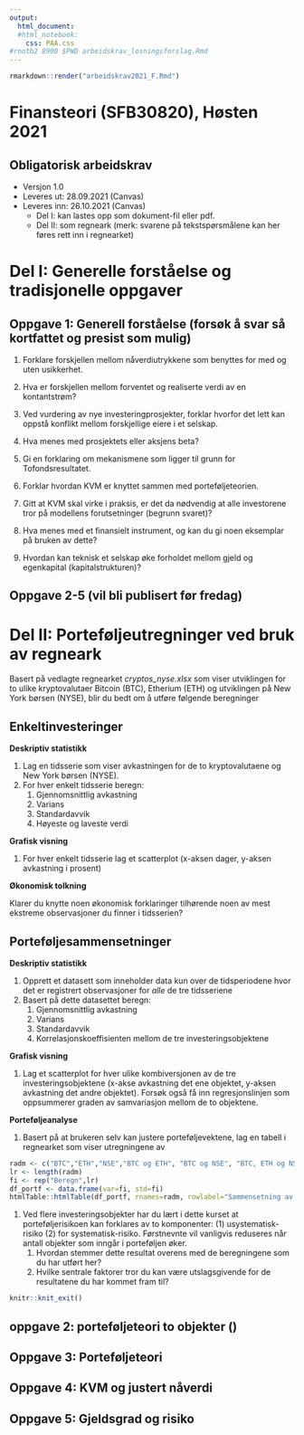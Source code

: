 ```yaml
---
output:
  html_document:
  #html_notebook:
    css: PAA.css
#rnotb2 8900 $PWD arbeidskrav_losningsforslag.Rmd
---
```


```r
rmarkdown::render("arbeidskrav2021_F.Rmd")
```

# Finansteori (SFB30820), Høsten 2021 
## Obligatorisk arbeidskrav 
- Versjon 1.0
- Leveres ut: 28.09.2021 (Canvas)
- Leveres inn: 26.10.2021 (Canvas)
  - Del I: kan lastes opp som dokument-fil eller pdf.
  - Del II: som regneark (merk: svarene på tekstspørsmålene kan her føres rett inn i regnearket)

# Del I: Generelle forståelse og tradisjonelle oppgaver
## Oppgave 1: Generell forståelse (forsøk å svar så kortfattet og presist som mulig)

(1) Forklare forskjellen mellom nåverdiutrykkene som benyttes for med og uten usikkerhet.

(2) Hva er forskjellen mellom forventet og realiserte verdi av en kontantstrøm?

(3) Ved vurdering av nye investeringprosjekter, forklar hvorfor det lett kan oppstå konflikt mellom forskjellige eiere i et selskap.

(4) Hva menes med prosjektets eller aksjens beta?

(5) Gi en forklaring om mekanismene som ligger til grunn for Tofondsresultatet.

(6) Forklar hvordan KVM er knyttet sammen med porteføljeteorien.

(7) Gitt at KVM skal virke i praksis, er det da nødvendig at alle investorene tror på modellens forutsetninger (begrunn svaret)?

(8) Hva menes med et finansielt instrument, og kan du gi noen eksemplar på bruken av dette? 

(9) Hvordan kan teknisk et selskap øke forholdet mellom gjeld og egenkapital (kapitalstrukturen)?

## Oppgave 2-5 (vil bli publisert før fredag)

# Del II: Porteføljeutregninger ved bruk av regneark
Basert på vedlagte regnearket *cryptos_nyse.xlsx* som viser utviklingen for to ulike kryptovalutaer Bitcoin (BTC), Etherium (ETH) og utviklingen på New York børsen (NYSE), blir du bedt om å utføre følgende beregninger

## Enkeltinvesteringer

**Deskriptiv statistikk**

1. Lag en tidsserie som viser avkastningen for de to kryptovalutaene og New York børsen (NYSE). 
1. For hver enkelt tidsserie beregn:
	1. Gjennomsnittlig avkastning
	1. Varians
	1. Standardavvik
	1. Høyeste og laveste verdi

**Grafisk visning**

1. For hver enkelt tidsserie lag et scatterplot (x-aksen dager, y-aksen avkastning i prosent)

**Økonomisk tolkning**

Klarer du knytte noen økonomisk forklaringer tilhørende noen av mest ekstreme observasjoner du finner i tidsserien?

## Porteføljesammensetninger

**Deskriptiv statistikk**

1. Opprett et datasett som inneholder data kun over de tidsperiodene  hvor det er registrert observasjoner for *alle* de tre tidsseriene
1. Basert på dette datasettet beregn:
	1. Gjennomsnittlig avkastning
	2. Varians
	3. Standardavvik
	4. Korrelasjonskoeffisienten mellom de tre investeringsobjektene

**Grafisk visning**

1. Lag et scatterplot for hver ulike kombiversjonen av de tre investeringsobjektene (x-akse avkastning det ene objektet, y-aksen avkastning det andre objektet). Forsøk også få inn regresjonslinjen som oppsummerer graden av samvariasjon mellom de to objektene. 

**Porteføljeanalyse**

1. Basert på at brukeren selv kan justere porteføljevektene, lag en tabell i regnearket som viser utregningene av
```r
radm <- c("BTC","ETH","NSE","BTC og ETH", "BTC og NSE", "BTC, ETH og NSE")
lr <- length(radm)
fi <- rep("Beregn",lr)
df_portf <- data.frame(var=fi, std=fi) 
htmlTable::htmlTable(df_portf, rnames=radm, rowlabel="Sammensetning av porteføljen",header=c("Porteføljens varians","Porteføljens standardavvik"))
```

1. Ved flere investeringsobjekter har du lært i dette kurset at porteføljerisikoen kan forklares av to komponenter: (1) usystematisk-risiko (2) for systematisk-risiko. Førstnevnte vil vanligvis reduseres når antall objekter som inngår i porteføljen øker.
	1. Hvordan stemmer dette resultat overens med de beregningene som du har utført her?
	1. Hvilke sentrale faktorer tror du kan være utslagsgivende for de resultatene du har kommet fram til?

```r
knitr::knit_exit()
```
## oppgave 2: porteføljeteori to objekter ()
## Oppgave 3: Porteføljeteori 
## Oppgave 4: KVM og justert nåverdi
## Oppgave 5: Gjeldsgrad og risiko

